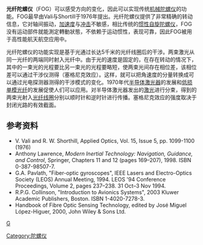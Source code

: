 '''光纤陀螺仪'''（FOG）可以感受方向的变化，因此可以实现传统[[机械陀螺仪|机械陀螺仪]]的功能。FOG最早由Vali与Shortill于1976年提出。光纤陀螺仪提供了非常精确的转动信息，它对轴间振动，[[加速度|加速度]]与[[冲击|冲击]]不敏感，相比传统的[[惯性自旋陀螺仪|惯性自旋陀螺仪]]，FOG没有运动部件就能測定轉動狀態，不依赖于运动惯性，表现可靠，因此FOG被用于高性能航天航空应用中。

光纤陀螺仪的功能实现是基于光通过长达5千米的光纤线圈后的干涉。两束激光从同一光纤的两端同时射入光纤中。由于光的速度是固定的，在存在转动的情况下，其中的一束光的光程要比另一束光的光程要略短，使两束光间存在相位差，该相位差可以通过干涉仪测得（塞格尼克效应）。这样，就可以把角速度的分量转换成可以通过光电探测器测得的干涉模式的变化。1970年代[[半导体激光器|半导体激光器]]的发展和[[低损单模光纤|低损单模光纤]]的发展促使人们可以应用{{tsl|en|Sagnac effect|塞格尼克效应}}。对半导体激光器发出的[[激光|激光]]进行分束，得到的两束光射入[[光纤线圈|光纤线圈]]分别以顺时针和逆时针进行传播。塞格尼克效应的强度取决于封闭光路的有效截面。

==参考资料==
* V. Vali and R. W. Shorthill, Applied Optics, Vol. 15, Issue 5, pp. 1099-1100 (1976) 
* Anthony Lawrence, ''Modern Inertial Technology: Navigation, Guidance, and Control'', Springer, Chapters 11 and 12 (pages 169–207), 1998. ISBN 0-387-98507-7.
* G.A. Pavlath, "Fiber-optic gyroscopes", IEEE Lasers and Electro-Optics Society (LEOS) Annual Meeting, 1994. LEOS '94 Conference Proceedings, Volume 2, pages 237–238. 31 Oct–3 Nov 1994.
* R.P.G. Collinson, "Introduction to Avionics Systems", 2003 Kluwer Academic Publishers, Boston. ISBN 1-4020-7278-3.
* Handbook of Fibre Optic Sensing Technology, edited by José Miguel López-Higuer, 2000, John Wiley & Sons Ltd.

[[分类:仪器|G]]
[[Category:陀螺仪|Category:陀螺仪]]